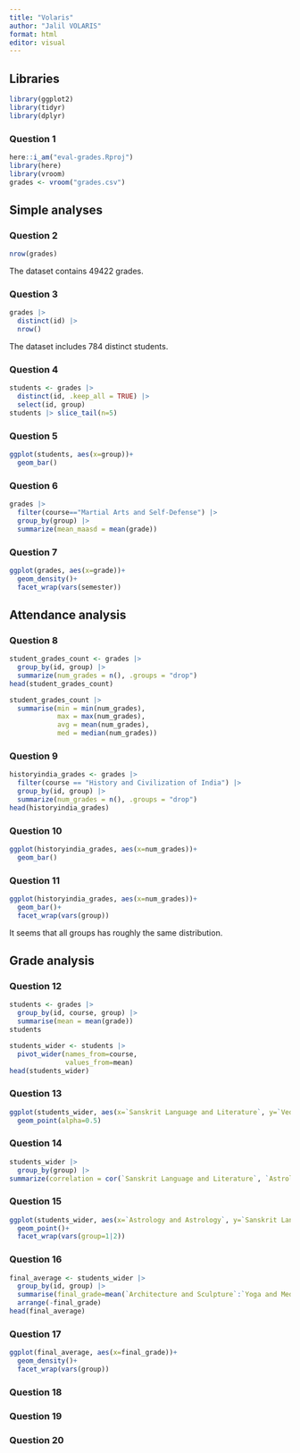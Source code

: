 ```yaml
---
title: "Volaris"
author: "Jalil VOLARIS"
format: html
editor: visual
---
```


## Libraries

```r
library(ggplot2)
library(tidyr)
library(dplyr)
```

### Question 1

```r
here::i_am("eval-grades.Rproj")
library(here)
library(vroom)
grades <- vroom("grades.csv")
```

## Simple analyses

### Question 2

```r
nrow(grades)
```

The dataset contains 49422 grades.

### Question 3

```r
grades |>
  distinct(id) |>
  nrow()
```
The dataset includes 784 distinct students.

### Question 4

```r
students <- grades |>
  distinct(id, .keep_all = TRUE) |>
  select(id, group)
students |> slice_tail(n=5)
```

### Question 5

```r
ggplot(students, aes(x=group))+
  geom_bar()
```

### Question 6

```r
grades |>
  filter(course=="Martial Arts and Self-Defense") |>
  group_by(group) |>
  summarize(mean_maasd = mean(grade))
```

### Question 7

```r
ggplot(grades, aes(x=grade))+
  geom_density()+
  facet_wrap(vars(semester))
```

## Attendance analysis

### Question 8

```r
student_grades_count <- grades |>
  group_by(id, group) |>
  summarize(num_grades = n(), .groups = "drop")
head(student_grades_count)
```

```r
student_grades_count |>
  summarise(min = min(num_grades),
            max = max(num_grades),
            avg = mean(num_grades),
            med = median(num_grades))
```

### Question 9

```r
historyindia_grades <- grades |>
  filter(course == "History and Civilization of India") |>
  group_by(id, group) |>
  summarize(num_grades = n(), .groups = "drop")
head(historyindia_grades)
```

### Question 10

```r
ggplot(historyindia_grades, aes(x=num_grades))+
  geom_bar()
```

### Question 11

```r
ggplot(historyindia_grades, aes(x=num_grades))+
  geom_bar()+
  facet_wrap(vars(group))
```
It seems that all groups has roughly the same distribution.

## Grade analysis

### Question 12

```r
students <- grades |>
  group_by(id, course, group) |>
  summarise(mean = mean(grade))
students
```

```r
students_wider <- students |>
  pivot_wider(names_from=course,
              values_from=mean)
head(students_wider)
```
### Question 13

```r
ggplot(students_wider, aes(x=`Sanskrit Language and Literature`, y=`Vedic Philosophy and Spirituality`))+
  geom_point(alpha=0.5)
```

### Question 14

```r
students_wider |>
  group_by(group) |>
summarize(correlation = cor(`Sanskrit Language and Literature`, `Astrology and Astrology`, use = "complete.obs"))
```

### Question 15

```r
ggplot(students_wider, aes(x=`Astrology and Astrology`, y=`Sanskrit Language and Literature`))+
  geom_point()+
  facet_wrap(vars(group=1|2))
```

### Question 16

```r
final_average <- students_wider |>
  group_by(id, group) |>
  summarise(final_grade=mean(`Architecture and Sculpture`:`Yoga and Meditation`))|>
  arrange(-final_grade)
head(final_average)
```
### Question 17

```r
ggplot(final_average, aes(x=final_grade))+
  geom_density()+
  facet_wrap(vars(group))
```

### Question 18

### Question 19

### Question 20

